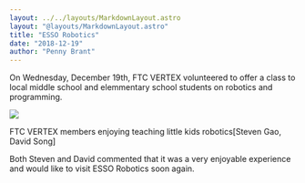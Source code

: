 ```yaml
---
layout: ../../layouts/MarkdownLayout.astro
layout: "@layouts/MarkdownLayout.astro"
title: "ESSO Robotics"
date: "2018-12-19"
author: "Penny Brant"
---
```


On Wednesday, December 19th, FTC VERTEX volunteered to offer a class to local middle school and elemmentary school students on robotics and programming.

![](/images/IMG_20181208_180232.jpg)

FTC VERTEX members enjoying teaching little kids robotics\[Steven Gao, David Song\]

Both Steven and David commented that it was a very enjoyable experience and would like to visit ESSO Robotics soon again.

